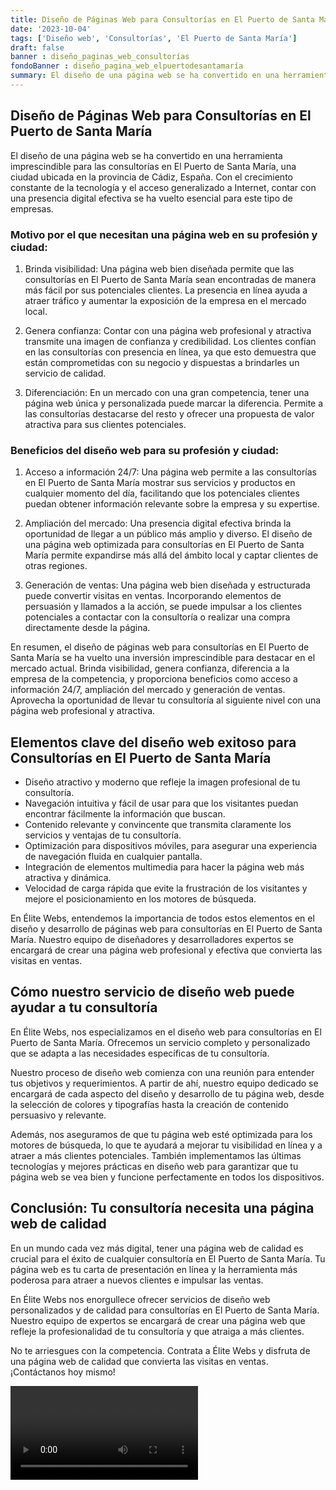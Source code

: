 ```yaml
---
title: Diseño de Páginas Web para Consultorías en El Puerto de Santa María
date: '2023-10-04'
tags: ['Diseño web', 'Consultorías', 'El Puerto de Santa María']
draft: false
banner : diseño_paginas_web_consultorías
fondoBanner : diseño_pagina_web_elpuertodesantamaría
summary: El diseño de una página web se ha convertido en una herramienta imprescindible para las consultorías en El Puerto de Santa María, una ciudad ubicada en la provincia de Cádiz, España. Con el crecimiento constante de la tecnología y el acceso generalizado a Internet, contar con una presencia digital efectiva se ha vuelto esencial para este tipo de empresas.
---
```


## Diseño de Páginas Web para Consultorías en El Puerto de Santa María

El diseño de una página web se ha convertido en una herramienta imprescindible para las consultorías en El Puerto de Santa María, una ciudad ubicada en la provincia de Cádiz, España. Con el crecimiento constante de la tecnología y el acceso generalizado a Internet, contar con una presencia digital efectiva se ha vuelto esencial para este tipo de empresas.

### Motivo por el que necesitan una página web en su profesión y ciudad:

1. Brinda visibilidad: Una página web bien diseñada permite que las consultorías en El Puerto de Santa María sean encontradas de manera más fácil por sus potenciales clientes. La presencia en línea ayuda a atraer tráfico y aumentar la exposición de la empresa en el mercado local.

2. Genera confianza: Contar con una página web profesional y atractiva transmite una imagen de confianza y credibilidad. Los clientes confían en las consultorías con presencia en línea, ya que esto demuestra que están comprometidas con su negocio y dispuestas a brindarles un servicio de calidad.

3. Diferenciación: En un mercado con una gran competencia, tener una página web única y personalizada puede marcar la diferencia. Permite a las consultorías destacarse del resto y ofrecer una propuesta de valor atractiva para sus clientes potenciales.

### Beneficios del diseño web para su profesión y ciudad:

1. Acceso a información 24/7: Una página web permite a las consultorías en El Puerto de Santa María mostrar sus servicios y productos en cualquier momento del día, facilitando que los potenciales clientes puedan obtener información relevante sobre la empresa y su expertise.

2. Ampliación del mercado: Una presencia digital efectiva brinda la oportunidad de llegar a un público más amplio y diverso. El diseño de una página web optimizada para consultorías en El Puerto de Santa María permite expandirse más allá del ámbito local y captar clientes de otras regiones.

3. Generación de ventas: Una página web bien diseñada y estructurada puede convertir visitas en ventas. Incorporando elementos de persuasión y llamados a la acción, se puede impulsar a los clientes potenciales a contactar con la consultoría o realizar una compra directamente desde la página.

En resumen, el diseño de páginas web para consultorías en El Puerto de Santa María se ha vuelto una inversión imprescindible para destacar en el mercado actual. Brinda visibilidad, genera confianza, diferencia a la empresa de la competencia, y proporciona beneficios como acceso a información 24/7, ampliación del mercado y generación de ventas. Aprovecha la oportunidad de llevar tu consultoría al siguiente nivel con una página web profesional y atractiva.

<GifSeo />

<Cta />

## Elementos clave del diseño web exitoso para Consultorías en El Puerto de Santa María

- Diseño atractivo y moderno que refleje la imagen profesional de tu consultoría.
- Navegación intuitiva y fácil de usar para que los visitantes puedan encontrar fácilmente la información que buscan.
- Contenido relevante y convincente que transmita claramente los servicios y ventajas de tu consultoría.
- Optimización para dispositivos móviles, para asegurar una experiencia de navegación fluida en cualquier pantalla.
- Integración de elementos multimedia para hacer la página web más atractiva y dinámica.
- Velocidad de carga rápida que evite la frustración de los visitantes y mejore el posicionamiento en los motores de búsqueda.

En Élite Webs, entendemos la importancia de todos estos elementos en el diseño y desarrollo de páginas web para consultorías en El Puerto de Santa María. Nuestro equipo de diseñadores y desarrolladores expertos se encargará de crear una página web profesional y efectiva que convierta las visitas en ventas.

## Cómo nuestro servicio de diseño web puede ayudar a tu consultoría

En Élite Webs, nos especializamos en el diseño web para consultorías en El Puerto de Santa María. Ofrecemos un servicio completo y personalizado que se adapta a las necesidades específicas de tu consultoría.

Nuestro proceso de diseño web comienza con una reunión para entender tus objetivos y requerimientos. A partir de ahí, nuestro equipo dedicado se encargará de cada aspecto del diseño y desarrollo de tu página web, desde la selección de colores y tipografías hasta la creación de contenido persuasivo y relevante.

Además, nos aseguramos de que tu página web esté optimizada para los motores de búsqueda, lo que te ayudará a mejorar tu visibilidad en línea y a atraer a más clientes potenciales. También implementamos las últimas tecnologías y mejores prácticas en diseño web para garantizar que tu página web se vea bien y funcione perfectamente en todos los dispositivos.

## Conclusión: Tu consultoría necesita una página web de calidad

En un mundo cada vez más digital, tener una página web de calidad es crucial para el éxito de cualquier consultoría en El Puerto de Santa María. Tu página web es tu carta de presentación en línea y la herramienta más poderosa para atraer a nuevos clientes e impulsar las ventas.

En Élite Webs nos enorgullece ofrecer servicios de diseño web personalizados y de calidad para consultorías en El Puerto de Santa María. Nuestro equipo de expertos se encargará de crear una página web que refleje la profesionalidad de tu consultoría y que atraiga a más clientes.

No te arriesgues con la competencia. Contrata a Élite Webs y disfruta de una página web de calidad que convierta las visitas en ventas. ¡Contáctanos hoy mismo!

<Video />

<CtaBot job='Consultorías' city='El Puerto de Santa María'/>

<Gmaps query='El Puerto de Santa María+españa+maps' />